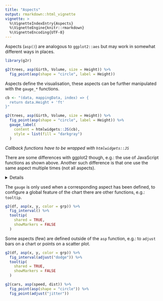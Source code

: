 ```yaml
---
title: "Aspects"
output: rmarkdown::html_vignette
vignette: >
  %\VignetteIndexEntry{Aspects}
  %\VignetteEngine{knitr::rmarkdown}
  %\VignetteEncoding{UTF-8}
---
```


Aspects (`asp()`) are analogous to `ggplot2::aes` but may work in somewhat different ways in places.

```r
library(g2r)

g2(trees, asp(Girth, Volume, size = Height)) %>% 
  fig_point(asp(shape = "circle", label = Height))
```

Aspects define the visualisation, these aspects can be further manipulated with the `gauge_*` functions.

```r
cb <- "(data, mappingData, index) => {
  return data.Height + 'ft'
}"

g2(trees, asp(Girth, Volume, size = Height)) %>% 
  fig_point(asp(shape = "circle", label = Height)) %>% 
  gauge_label(
    content = htmlwidgets::JS(cb), 
    style = list(fill = "darkgray")
  )
```

_Callback functions have to be wrapped with `htmlwidgets::JS`_

There are some differences with ggplot2 though, e.g.: the use of JavaScript functions as shown above. Another such difference is that one use the same aspect multiple times (not all aspects).

<details>
```r
df <- data.frame(
  x = c(letters, letters),
  y = runif(52),
  grp = rep(c("A", "B"), each = 2)
)
```
</details>

The `gauge` is only used when a corresponding aspect has been defined, to configure a global feature of the chart there are other functions, e.g.: `tooltip`.

```r
g2(df, asp(x, y, color = grp)) %>% 
  fig_interval() %>% 
  tooltip(
    shared = TRUE,
    showMarkers = FALSE
  )
```

Some aspects (few) are defined outside of the `asp` function, e.g.: to `adjust` bars on a chart or points on a scatter plot.

```r
g2(df, asp(x, y, color = grp)) %>% 
  fig_interval(adjust("dodge")) %>% 
  tooltip(
    shared = TRUE,
    showMarkers = FALSE
  )
```

```r
g2(cars, asp(speed, dist)) %>% 
  fig_point(asp(shape = "circle")) %>% 
  fig_point(adjust("jitter"))
```

